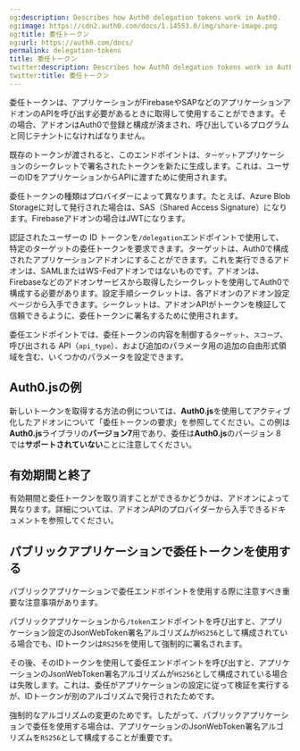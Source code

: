 ```yaml
---
og:description: Describes how Auth0 delegation tokens work in Auth0.
og:image: https://cdn2.auth0.com/docs/1.14553.0/img/share-image.png
og:title: 委任トークン
og:url: https://auth0.com/docs/
permalink: delegation-tokens
title: 委任トークン
twitter:description: Describes how Auth0 delegation tokens work in Auth0.
twitter:title: 委任トークン
---
```




委任トークンは、アプリケーションがFirebaseやSAPなどのアプリケーションアドオンのAPIを呼び出す必要があるときに取得して使用することができます。その場合、アドオンはAuth0で登録と構成が済まされ、呼び出しているプログラムと同じテナントになければなりません。

既存のトークンが渡されると、このエンドポイントは、`ターゲット`アプリケーションのシークレットで署名されたトークンを新たに生成します。これは、ユーザーのIDをアプリケーションからAPIに渡すために使用されます。

委任トークンの種類はプロバイダーによって異なります。たとえば、Azure Blob Storageに対して発行された場合は、SAS（Shared Access Signature）になります。Firebaseアドオンの場合はJWTになります。

認証されたユーザーの ID トークンを`/delegation`エンドポイントで使用して、特定のターゲットの委任トークンを要求できます。ターゲットは、Auth0で構成されたアプリケーションアドオンにすることができます。これを実行できるアドオンは、SAMLまたはWS-Fedアドオンではないものです。アドオンは、Firebaseなどのアドオンサービスから取得したシークレットを使用してAuth0で構成する必要があります。設定手順シークレットは、各アドオンのアドオン設定ページから入手できます。シークレットは、アドオンAPIがトークンを検証して信頼できるように、委任トークンに署名するために使用されます。

委任エンドポイントでは、委任トークンの内容を制御する`ターゲット`、`スコープ`、呼び出される API（`api_type`）、および追加のパラメータ用の追加の自由形式領域を含む、いくつかのパラメータを設定できます。

## Auth0.jsの例

新しいトークンを取得する方法の例については、**Auth0.js**を使用してアクティブ化したアドオンについて「委任トークンの要求」を参照してください。この例は**Auth0.js**ライブラリの**バージョン7**用であり、委任は**Auth0.js**のバージョン 8 では**サポートされていない**ことに注意してください。

## 有効期間と終了

有効期間と委任トークンを取り消すことができるかどうかは、アドオンによって異なります。詳細については、アドオンAPIのプロバイダーから入手できるドキュメントを参照してください。

## パブリックアプリケーションで委任トークンを使用する

パブリックアプリケーションで委任エンドポイントを使用する際に注意すべき重要な注意事項があります。

パブリックアプリケーションから`/token`エンドポイントを呼び出すと、アプリケーション設定のJsonWebToken署名アルゴリズムが`HS256`として構成されている場合でも、IDトークンは`RS256`を使用して強制的に署名されます。

その後、そのIDトークンを使用して委任エンドポイントを呼び出すと、アプリケーションのJsonWebToken署名アルゴリズムが`HS256`として構成されている場合は失敗します。これは、委任がアプリケーションの設定に従って検証を実行するが、IDトークンが別のアルゴリズムで発行されたためです。

強制的なアルゴリズムの変更のためです。したがって、パブリックアプリケーションで委任を使用する場合は、アプリケーションのJsonWebToken署名アルゴリズムを`RS256`として構成することが重要です。